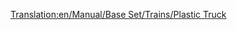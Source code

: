 [[Translation:en/Manual/Base Set/Trains/Plastic Truck]]
{{it/Manuale/Set base/Treni/Vagoni|Picture=[[File:en/Manual/Base Set/Trains/Plastictruck.png]]
|Name=Carro per plastica
|NormalCost=€ 2.238
|NormalWeight=18 / 48 t
|NormalCapacity=30.000 litri di plastica
|MonoCost="
|MonoWeight=18 / 53 t
|MonoCapacity=35.000 litri di plastica
|MagCost="
|MagWeight=18 / 55 t
|MagCapacity=37.000 litri di plastica
|Description=Carro usato per il trasporto della produzione delle sorgenti di plastica alle fabbriche di giocattoli. Solo per il [[it/Manuale/Clima#Toyland|Toyland]]
}}